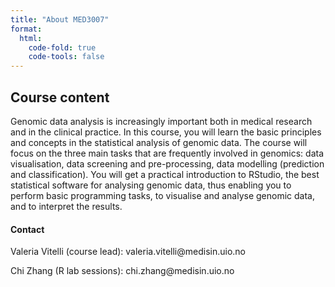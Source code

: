 ```yaml
---
title: "About MED3007"
format: 
  html:
    code-fold: true
    code-tools: false
---
```


## Course content 

Genomic data analysis is increasingly important both in medical research and in the clinical practice. In this course, you will learn the basic principles and concepts in the statistical analysis of genomic data. The course will focus on the three main tasks that are frequently involved in genomics: data visualisation, data screening and pre-processing, data modelling (prediction and classification). You will get a practical introduction to RStudio, the best statistical software for analysing genomic data, thus enabling you to perform basic programming tasks, to visualise and analyse genomic data, and to interpret the results.


#### Contact

Valeria Vitelli (course lead): valeria.vitelli\@medisin.uio.no

Chi Zhang (R lab sessions): chi.zhang\@medisin.uio.no
 

